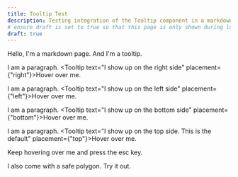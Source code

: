 ```yaml
---
title: Tooltip Test
description: Testing integration of the Tooltip component in a markdown document
# ensure draft is set to true so that this page is only shown during local development
draft: true
---
```



Hello, I'm a markdown page. And <Tooltip text="You hovered over me! Great">I'm a
tooltip</Tooltip>.

I am a paragraph. <Tooltip text="I show up on the right side"
placement={"right"}>Hover over me</Tooltip>.

I am a paragraph. <Tooltip text="I show up on the left side"
placement={"left"}>Hover over me</Tooltip>.

I am a paragraph. <Tooltip text="I show up on the bottom side"
placement={"bottom"}>Hover over me</Tooltip>.

I am a paragraph. <Tooltip text="I show up on the top side. This is the default"
placement={"top"}>Hover over me</Tooltip>.

Keep <Tooltip text="I will close when you press esc">hovering over me and press
the esc key</Tooltip>.

I also come with a safe polygon. <Tooltip text="Now try and select the text
inside the tooltip bubble">Try it out</Tooltip>.
